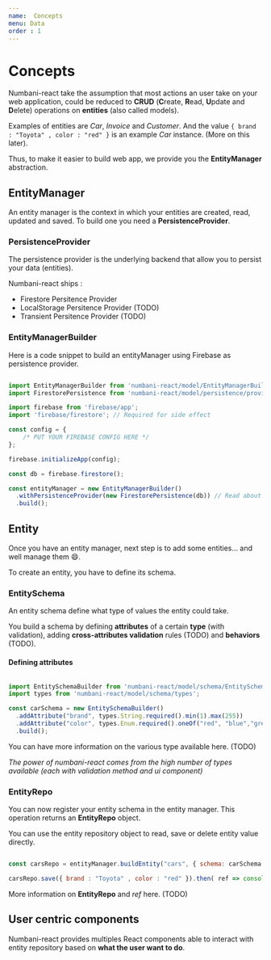 ```yaml
---
name:  Concepts
menu: Data
order : 1
---
```



# Concepts

Numbani-react take the assumption that most actions an user take on your web application, could be reduced to **CRUD** (**C**reate, **R**ead, **U**pdate and **D**elete) operations on **entities** (also called models).

Examples of entities are *Car*, *Invoice* and *Customer*. And the value `{ brand : "Toyota" , color : "red" }` is an example *Car* instance. (More on this later).

Thus, to make it easier to build web app, we provide you the **EntityManager** abstraction.

## EntityManager

An entity manager is the context in which your entities are created, read, updated and saved. To build one you need a **PersistenceProvider**.

### PersistenceProvider

The persistence provider is the underlying backend that allow you to persist your data (entities).

Numbani-react ships :

- <Link to="/docs-model-provider-firestore">Firestore Persitence Provider</Link>

- <Link to="/docs-model-provider-localstorage">LocalStorage Persitence Provider</Link> (TODO)

- <Link to="/docs-model-provider-transient">Transient Persitence Provider</Link> (TODO)

### EntityManagerBuilder

Here is a code snippet to build an entityManager using Firebase as persistence provider.

```javascript

import EntityManagerBuilder from 'numbani-react/model/EntityManagerBuilder';
import FirestorePersistence from 'numbani-react/model/persistence/provider/Firestore';

import firebase from 'firebase/app';
import 'firebase/firestore'; // Required for side effect

const config = {
    /* PUT YOUR FIREBASE CONFIG HERE */
};

firebase.initializeApp(config);

const db = firebase.firestore();

const entityManager = new EntityManagerBuilder()
  .withPersistenceProvider(new FirestorePersistence(db)) // Read about configuring FirestorePersistence before using it
  .build();

```

## Entity

Once you have an entity manager, next step is to add some entities... and well manage them 😄.

To create an entity, you have to define its schema.

### EntitySchema

An entity schema define what type of values the entity could take.

You build a schema by defining **attributes** of a certain **type** (with validation), adding **cross-attributes validation** rules (TODO) and **behaviors** (TODO).

#### Defining attributes

```javascript

import EntitySchemaBuilder from 'numbani-react/model/schema/EntitySchemaBuilder';
import types from 'numbani-react/model/schema/types';

const carSchema = new EntitySchemaBuilder()
  .addAttribute("brand", types.String.required().min(1).max(255))
  .addAttribute("color", types.Enum.required().oneOf("red", "blue","green","black"))
  .build();

```

You can have more information on the various type available here. (TODO)

*The power of numbani-react comes from the high number of types available (each with validation method and ui component)*

### EntityRepo

You can now register your entity schema in the entity manager. This operation returns an **EntityRepo** object.

You can use the entity repository object to read, save or delete entity value directly.

```javascript

const carsRepo = entityManager.buildEntity("cars", { schema: carSchema });

carsRepo.save({ brand : "Toyota" , color : "red" }).then( ref => console.log(`New car saved at ref : ${ref}`));

```

More information on **EntityRepo** and *ref* here. (TODO)

## User centric components

Numbani-react provides multiples React components able to interact with entity repository based on **what the user want to do**.